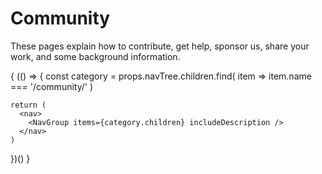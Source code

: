 
# Community

These pages explain how to contribute, get help, sponsor us, share your work,
and some background information.

{
  (() => {
    const category = props.navTree.children.find(
      item => item.name === '/community/'
    )

    return (
      <nav>
        <NavGroup items={category.children} includeDescription />
      </nav>
    )
  })()
}
